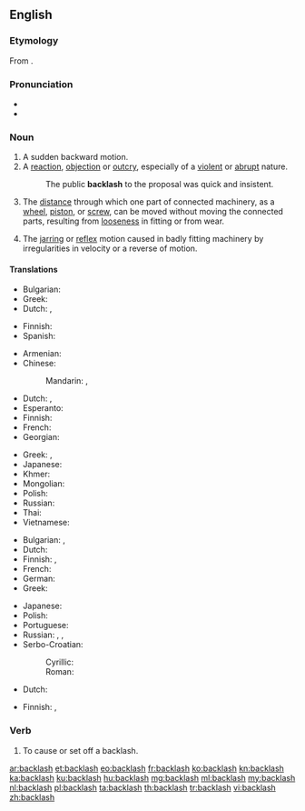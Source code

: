 ==English==
{{wikipedia|dab=backlash (disambiguation)|backlash}}

===Etymology===
From {{compound|back|lash|lang=en}}.

===Pronunciation===
* {{IPA|/ˈbækˌlæʃ/|lang=en}}
* {{audio|en-us-backlash.ogg|Audio (US)|lang=en}}

===Noun===
{{en-noun|es}}

# A sudden backward motion.
# A [[reaction]], [[objection]] or [[outcry]], especially of a [[violent]] or [[abrupt]] nature.
#: The public '''backlash''' to the proposal was quick and insistent.
# {{lb|en|mechanics}} The [[distance]] through which one part of connected machinery, as a [[wheel]], [[piston]], or [[screw]], can be moved without moving the connected parts, resulting from [[loose]]ness in fitting or from wear.
# The [[jarring]] or [[reflex]] motion caused in badly fitting machinery by irregularities in velocity or a reverse of motion.

====Translations====
{{trans-top|sudden backward motion}}
* Bulgarian: {{t+|bg|ритане}}
* Greek: {{t+|el|αντίδραση|f}}
* Dutch: {{t+|nl|tegenstroom}}, {{t+|nl|verzet}}
{{trans-mid}}
* Finnish: {{t|fi|takapotku}}
* Spanish: {{t+|es|reacción|m}}
{{trans-bottom}}

{{trans-top|violent or abrubt reaction}}
* Armenian: {{t-needed|hy}}
* Chinese:
*: Mandarin: {{t+|cmn|反彈|sc=Hani}}, {{t+|cmn|反弹|tr=fǎntán|sc=Hani}}
* Dutch: {{t+|nl|tegenstroom}}, {{t+|nl|verzet}}
* Esperanto: {{t-needed|eo}}
* Finnish: {{t|fi|vastaisku}}
* French: {{t+|fr|retour de bâton|m}}
* Georgian: {{t-needed|ka}}
{{trans-mid}}
* Greek: {{t+|el|αντίκτυπος|m}}, {{t+|el|εξέγερση|f}}
* Japanese: {{t|ja|バックラッシュ|tr=bakkurasshu|sc=Jpan}}
* Khmer: {{t-needed|km}}
* Mongolian: {{t-needed|mn}}
* Polish: {{t+|pl|sprzeciw|m}}
* Russian: {{qualifier|обра́тная}} {{t+|ru|реа́кция|f}}
* Thai: {{t-needed|th}}
* Vietnamese: {{t-needed|vi}}
{{trans-bottom}}

{{trans-top|mechanical: distance of free movement between connected parts}}
* Bulgarian: {{t+|bg|луфт}}, {{t+|bg|хлабина}}
* Dutch: {{t+|nl|speling}}
* Finnish: {{t|fi|välys}}, {{t|fi|klappi}}
* French: {{t+|fr|jeu|m}}
* German: {{t+|de|Spiel|n}}
* Greek: {{t+|el|διάκενο|n}}
{{trans-mid}}
* Japanese: {{t|ja|バックラッシュ|tr=bakkurasshu|sc=Jpan}}
* Polish: {{t+|pl|luz|m}}
* Portuguese: {{t+|pt|jogo|m}}
* Russian: {{t|ru|мёртвый ход|m}}, {{t+|ru|люфт|m}}, {{t+|ru|зазо́р|m}}
* Serbo-Croatian:
*: Cyrillic: {{t|sh|зазор|m}}
*: Roman: {{t+|sh|zazor}}
{{trans-bottom}}

{{trans-top|jarring motion in badly fitting machinery}}
* Dutch: {{t+|nl|speling}}
{{trans-mid}}
* Finnish: {{t|fi|välys}}, {{t|fi|klappi}}
{{trans-bottom}}

===Verb===
{{en-verb|backlashes|backlashing|backlashed}}

# To cause or set off a backlash.
#: {{rfquote-sense|en}}

[[ar:backlash]]
[[et:backlash]]
[[eo:backlash]]
[[fr:backlash]]
[[ko:backlash]]
[[kn:backlash]]
[[ka:backlash]]
[[ku:backlash]]
[[hu:backlash]]
[[mg:backlash]]
[[ml:backlash]]
[[my:backlash]]
[[nl:backlash]]
[[pl:backlash]]
[[ta:backlash]]
[[th:backlash]]
[[tr:backlash]]
[[vi:backlash]]
[[zh:backlash]]